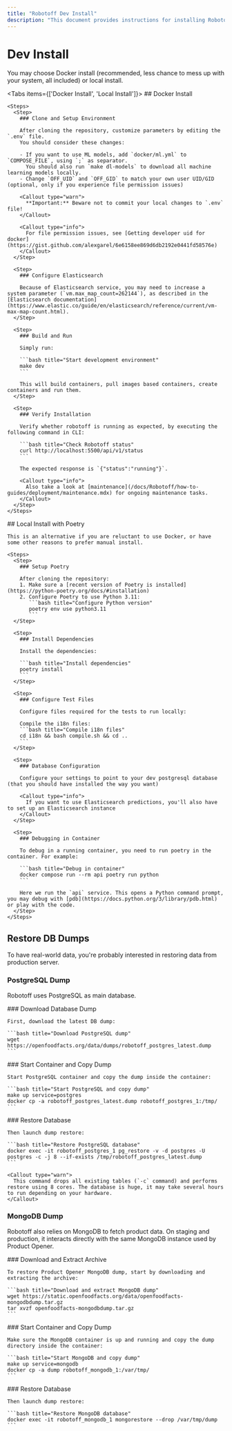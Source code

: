 ```yaml
---
title: "Robotoff Dev Install"
description: "This document provides instructions for installing Robotoff for development, offering both Docker and local installation methods. It covers environment setup, ML model downloads, and restoring database dumps for PostgreSQL and MongoDB."
---
```



# Dev Install

You may choose Docker install (recommended, less chance to mess up with your system, all included) or local install.

<Tabs items={['Docker Install', 'Local Install']}>
  <Tab value="Docker Install">
    ## Docker Install

    <Steps>
      <Step>
        ### Clone and Setup Environment
        
        After cloning the repository, customize parameters by editing the `.env` file.
        You should consider these changes:

        - If you want to use ML models, add `docker/ml.yml` to `COMPOSE_FILE`, using `;` as separator.
          You should also run `make dl-models` to download all machine learning models locally.
        - Change `OFF_UID` and `OFF_GID` to match your own user UID/GID (optional, only if you experience file permission issues)

        <Callout type="warn">
          **Important:** Beware not to commit your local changes to `.env` file!
        </Callout>

        <Callout type="info">
          For file permission issues, see [Getting developer uid for docker](https://gist.github.com/alexgarel/6e6158ee869d6db2192e0441fd58576e)
        </Callout>
      </Step>

      <Step>
        ### Configure Elasticsearch
        
        Because of Elasticsearch service, you may need to increase a system parameter (`vm.max_map_count=262144`), as described in the [Elasticsearch documentation](https://www.elastic.co/guide/en/elasticsearch/reference/current/vm-max-map-count.html).
      </Step>

      <Step>
        ### Build and Run
        
        Simply run:

        ```bash title="Start development environment"
        make dev
        ```

        This will build containers, pull images based containers, create containers and run them.
      </Step>

      <Step>
        ### Verify Installation
        
        Verify whether robotoff is running as expected, by executing the following command in CLI:
        
        ```bash title="Check Robotoff status"
        curl http://localhost:5500/api/v1/status
        ```
        
        The expected response is `{"status":"running"}`.

        <Callout type="info">
          Also take a look at [maintenance](/docs/Robotoff/how-to-guides/deployment/maintenance.mdx) for ongoing maintenance tasks.
        </Callout>
      </Step>
    </Steps>
  </Tab>

  <Tab value="Local Install">
    ## Local Install with Poetry

    This is an alternative if you are reluctant to use Docker, or have some other reasons to prefer manual install.

    <Steps>
      <Step>
        ### Setup Poetry
        
        After cloning the repository:
        1. Make sure a [recent version of Poetry is installed](https://python-poetry.org/docs/#installation)
        2. Configure Poetry to use Python 3.11:
           ```bash title="Configure Python version"
           poetry env use python3.11
           ```
      </Step>

      <Step>
        ### Install Dependencies
        
        Install the dependencies:

        ```bash title="Install dependencies"
        poetry install
        ```
      </Step>

      <Step>
        ### Configure Test Files
        
        Configure files required for the tests to run locally:

        Compile the i18n files:
        ```bash title="Compile i18n files"
        cd i18n && bash compile.sh && cd ..
        ```
      </Step>

      <Step>
        ### Database Configuration
        
        Configure your settings to point to your dev postgresql database (that you should have installed the way you want)

        <Callout type="info">
          If you want to use Elasticsearch predictions, you'll also have to set up an Elasticsearch instance
        </Callout>
      </Step>

      <Step>
        ### Debugging in Container
        
        To debug in a running container, you need to run poetry in the container. For example:

        ```bash title="Debug in container"
        docker compose run --rm api poetry run python
        ```
        
        Here we run the `api` service. This opens a Python command prompt, you may debug with [pdb](https://docs.python.org/3/library/pdb.html) or play with the code.
      </Step>
    </Steps>
  </Tab>
</Tabs>

## Restore DB Dumps

To have real-world data, you're probably interested in restoring data from production server.

<Cards>
  <Card title="PostgreSQL Dump" description="Main database restore process" />
  <Card title="MongoDB Dump" description="Product data restore process" />
</Cards>

### PostgreSQL Dump

Robotoff uses PostgreSQL as main database.

<Steps>
  <Step>
    ### Download Database Dump
    
    First, download the latest DB dump:

    ```bash title="Download PostgreSQL dump"
    wget https://openfoodfacts.org/data/dumps/robotoff_postgres_latest.dump
    ```
  </Step>

  <Step>
    ### Start Container and Copy Dump
    
    Start PostgreSQL container and copy the dump inside the container:

    ```bash title="Start PostgreSQL and copy dump"
    make up service=postgres
    docker cp -a robotoff_postgres_latest.dump robotoff_postgres_1:/tmp/
    ```
  </Step>

  <Step>
    ### Restore Database
    
    Then launch dump restore:

    ```bash title="Restore PostgreSQL database"
    docker exec -it robotoff_postgres_1 pg_restore -v -d postgres -U postgres -c -j 8 --if-exists /tmp/robotoff_postgres_latest.dump
    ```

    <Callout type="warn">
      This command drops all existing tables (`-c` command) and performs restore using 8 cores. The database is huge, it may take several hours to run depending on your hardware.
    </Callout>
  </Step>
</Steps>

### MongoDB Dump

Robotoff also relies on MongoDB to fetch product data. On staging and production, it interacts directly with the same MongoDB instance used by Product Opener.

<Steps>
  <Step>
    ### Download and Extract Archive
    
    To restore Product Opener MongoDB dump, start by downloading and extracting the archive:

    ```bash title="Download and extract MongoDB dump"
    wget https://static.openfoodfacts.org/data/openfoodfacts-mongodbdump.tar.gz
    tar xvzf openfoodfacts-mongodbdump.tar.gz
    ```
  </Step>

  <Step>
    ### Start Container and Copy Dump
    
    Make sure the MongoDB container is up and running and copy the dump directory inside the container:

    ```bash title="Start MongoDB and copy dump"
    make up service=mongodb
    docker cp -a dump robotoff_mongodb_1:/var/tmp/
    ```
  </Step>

  <Step>
    ### Restore Database
    
    Then launch dump restore:

    ```bash title="Restore MongoDB database"
    docker exec -it robotoff_mongodb_1 mongorestore --drop /var/tmp/dump
    ```
  </Step>
</Steps>
